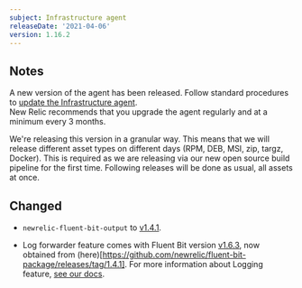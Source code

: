 ```yaml
---
subject: Infrastructure agent
releaseDate: '2021-04-06'
version: 1.16.2
---
```


## Notes
A new version of the agent has been released. Follow standard procedures to [update the Infrastructure agent](docs/infrastructure/install-configure-manage-infrastructure/update-or-uninstall/update-infrastructure-agent).  
New Relic recommends that you upgrade the agent regularly and at a minimum every 3 months.

<Callout variant="important">
We're releasing this version in a granular way. This means that we will release different asset types on different days (RPM, DEB, MSI, zip, targz, Docker).
This is required as we are releasing via our new open source build pipeline for the first time. Following releases will be done as usual, all assets at once.
</Callout>


## Changed
- `newrelic-fluent-bit-output` to [v1.4.1](https://github.com/newrelic/newrelic-fluent-bit-output/tree/1.4.1).
* Log forwarder feature comes with Fluent Bit version [v1.6.3](https://github.com/fluent/fluent-bit/releases/tag/v1.6.3), now obtained from (here)[https://github.com/newrelic/fluent-bit-package/releases/tag/1.4.1]. For more information about Logging feature, [see our docs](/docs/logs/enable-log-management-new-relic/enable-log-monitoring-new-relic/forward-your-logs-using-infrastructure-agent#agent-logs).
